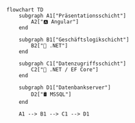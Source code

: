 ```mermaid
flowchart TD
    subgraph A1["Präsentationsschicht"]
        A2["🅰️ Angular"]
    end

    subgraph B1["Geschäftslogikschicht"]
        B2["💼 .NET"]
    end

    subgraph C1["Datenzugriffsschicht"]
        C2["🔑 .NET / EF Core"]
    end

    subgraph D1["Datenbankserver"]
        D2["🛢 MSSQL"]
    end

    A1 --> B1 --> C1 --> D1
```
